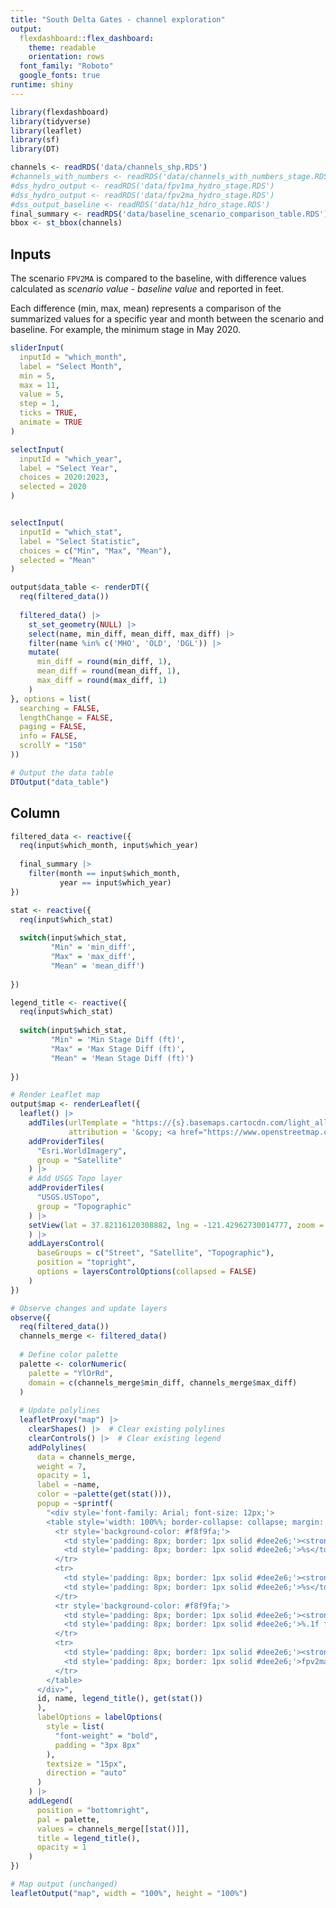 ```yaml
---
title: "South Delta Gates - channel exploration"
output: 
  flexdashboard::flex_dashboard:
    theme: readable
    orientation: rows
  font_family: "Roboto"
  google_fonts: true
runtime: shiny
---
```


```r
library(flexdashboard)
library(tidyverse)
library(leaflet)
library(sf)
library(DT)
```

```r
channels <- readRDS('data/channels_shp.RDS')
#channels_with_numbers <- readRDS('data/channels_with_numbers_stage.RDS')
#dss_hydro_output <- readRDS('data/fpv1ma_hydro_stage.RDS')
#dss_hydro_output <- readRDS('data/fpv2ma_hydro_stage.RDS')
#dss_output_baseline <- readRDS('data/h1z_hdro_stage.RDS')
final_summary <- readRDS('data/baseline_scenario_comparison_table.RDS')
bbox <- st_bbox(channels)
```

## Inputs {.sidebar data-width="500"}

The scenario `FPV2MA` is compared to the baseline, with difference values calculated as *scenario value - baseline value* and reported in feet.

Each difference (min, max, mean) represents a comparison of the summarized values for a specific year and month between the scenario and baseline. For example, the minimum stage in May 2020.

```r
sliderInput(
  inputId = "which_month",
  label = "Select Month",
  min = 5,
  max = 11,
  value = 5,
  step = 1,
  ticks = TRUE, 
  animate = TRUE
)

selectInput(
  inputId = "which_year", 
  label = "Select Year", 
  choices = 2020:2023, 
  selected = 2020
)


selectInput(
  inputId = "which_stat", 
  label = "Select Statistic", 
  choices = c("Min", "Max", "Mean"), 
  selected = "Mean"
)

output$data_table <- renderDT({
  req(filtered_data()) 
  
  filtered_data() |> 
    st_set_geometry(NULL) |>  
    select(name, min_diff, mean_diff, max_diff) |> 
    filter(name %in% c('MHO', 'OLD', 'DGL')) |> 
    mutate(
      min_diff = round(min_diff, 1), 
      mean_diff = round(mean_diff, 1),
      max_diff = round(max_diff, 1)
    ) 
}, options = list(
  searching = FALSE,  
  lengthChange = FALSE,  
  paging = FALSE, 
  info = FALSE,
  scrollY = "150" 
))

# Output the data table
DTOutput("data_table")

```

## Column {data-width="100" data-height="100"}

```r
filtered_data <- reactive({
  req(input$which_month, input$which_year)
  
  final_summary |> 
    filter(month == input$which_month,
           year == input$which_year) 
})

stat <- reactive({
  req(input$which_stat)
  
  switch(input$which_stat, 
         "Min" = 'min_diff', 
         "Max" = 'max_diff',
         "Mean" = 'mean_diff')
  
})

legend_title <- reactive({
  req(input$which_stat)
  
  switch(input$which_stat, 
         "Min" = 'Min Stage Diff (ft)', 
         "Max" = 'Max Stage Diff (ft)',
         "Mean" = 'Mean Stage Diff (ft)')
  
})

# Render Leaflet map
output$map <- renderLeaflet({
  leaflet() |> 
    addTiles(urlTemplate = "https://{s}.basemaps.cartocdn.com/light_all/{z}/{x}/{y}{r}.png",
             attribution = '&copy; <a href="https://www.openstreetmap.org/copyright">OpenStreetMap</a> contributors &copy; <a href="https://carto.com/">CARTO</a>', group = "Street") |> 
    addProviderTiles(
      "Esri.WorldImagery",
      group = "Satellite"
    ) |>
    # Add USGS Topo layer
    addProviderTiles(
      "USGS.USTopo",
      group = "Topographic"
    ) |>
    setView(lat = 37.82116120308882, lng = -121.42962730014777, zoom = 13  # Adjust this value as needed (higher number = more zoomed in)
    ) |> 
    addLayersControl(
      baseGroups = c("Street", "Satellite", "Topographic"),
      position = "topright",
      options = layersControlOptions(collapsed = FALSE)
    )
})

# Observe changes and update layers
observe({
  req(filtered_data())
  channels_merge <- filtered_data()
  
  # Define color palette
  palette <- colorNumeric(
    palette = "YlOrRd",
    domain = c(channels_merge$min_diff, channels_merge$max_diff)
  )
  
  # Update polylines
  leafletProxy("map") |>
    clearShapes() |>  # Clear existing polylines
    clearControls() |>  # Clear existing legend
    addPolylines(
      data = channels_merge,
      weight = 7,
      opacity = 1,
      label = ~name,
      color = ~palette(get(stat())),
      popup = ~sprintf(
        "<div style='font-family: Arial; font-size: 12px;'>
        <table style='width: 100%%; border-collapse: collapse; margin: 10px 0;'>
          <tr style='background-color: #f8f9fa;'>
            <td style='padding: 8px; border: 1px solid #dee2e6;'><strong>ID</strong></td>
            <td style='padding: 8px; border: 1px solid #dee2e6;'>%s</td>
          </tr>
          <tr>
            <td style='padding: 8px; border: 1px solid #dee2e6;'><strong>Name</strong></td>
            <td style='padding: 8px; border: 1px solid #dee2e6;'>%s</td>
          </tr>
          <tr style='background-color: #f8f9fa;'>
            <td style='padding: 8px; border: 1px solid #dee2e6;'><strong>%s</strong></td>
            <td style='padding: 8px; border: 1px solid #dee2e6;'>%.1f ft</td>
          </tr>
          <tr>
            <td style='padding: 8px; border: 1px solid #dee2e6;'><strong>Scenario</strong></td>
            <td style='padding: 8px; border: 1px solid #dee2e6;'>fpv2ma</td>
          </tr>
        </table>
      </div>",
      id, name, legend_title(), get(stat())
      ), 
      labelOptions = labelOptions(
        style = list(
          "font-weight" = "bold",
          padding = "3px 8px"
        ),
        textsize = "15px",
        direction = "auto"
      )
    ) |>
    addLegend(
      position = "bottomright",
      pal = palette,
      values = channels_merge[[stat()]],
      title = legend_title(),
      opacity = 1
    )
})

# Map output (unchanged)
leafletOutput("map", width = "100%", height = "100%")

```
